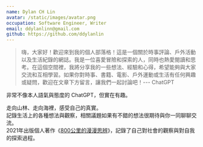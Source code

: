 ```yaml
---
name: Dylan CH Lin
avatar: /static/images/avatar.png
occupation: Software Engineer, Writer
email: ddylanlinn@gmail.com
github: https://github.com/ddylanlin
---
```


> 嗨，大家好！歡迎來到我的個人部落格！這是一個關於時事評論、戶外活動以及生活紀錄的網誌。我是一位喜愛冒險和探索的人，同時也熱愛閱讀和思考。在這個空間裡，我將分享我的一些想法、經驗和心得，希望能夠與大家交流和互相學習。如果你對時事、書籍、電影、戶外運動或生活有任何興趣或疑問，歡迎在文章下方留言，讓我們一起討論吧！--- ChatGPT

非常不像本人語氣與態度的 ChatGPT，但實在有趣。  

走向山林、走向海裡，感受自己的真實。  
記錄生活上的各種想法與觀察，相關議題如果有不錯的想法很期待與你一同聊聊交流。  
2021年出版個人著作《[800公里的漫漫思辨](https://www.books.com.tw/products/0010880847?sloc=main)》，記錄了自己對社會的觀察與對自我的探索過程。
